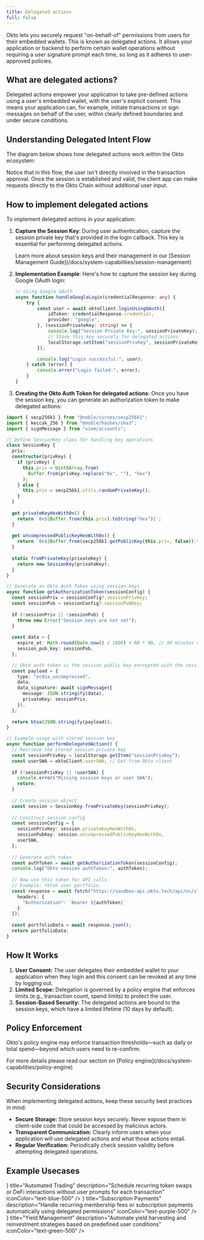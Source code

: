 ```yaml
---
title: Delegated actions
full: false
---
```



Okto lets you securely request "on-behalf-of" permissions from users for their embedded wallets. This is known as delegated actions. It allows your application or backend to perform certain wallet operations without requiring a user signature prompt each time, so long as it adheres to user-approved policies.

## What are delegated actions?

Delegated actions empower your application to take pre-defined actions using a user's embedded wallet, with the user's explicit consent. This means your application can, for example, initiate transactions or sign messages on behalf of the user, within clearly defined boundaries and under secure conditions.

## Understanding Delegated Intent Flow

The diagram below shows how delegated actions work within the Okto ecosystem:

<FullscreenImage 
  src="/images/okto-auth-delegated-flow.png" 
  alt="Okto Delegated Flow" 
  className="w-3/4 md:w-2/3 max-w-full rounded-lg shadow-md mx-auto" 
/>

Notice that in this flow, the user isn't directly involved in the transaction approval. Once the session is established and valid, the client app can make requests directly to the Okto Chain without additional user input.

## How to implement delegated actions

To implement delegated actions in your application:

1. **Capture the Session Key**:
   During user authentication, capture the session private key that's provided in the login callback. This key is essential for performing delegated actions.

   <Callout type="info">
   Learn more about session keys and their management in our [Session Management Guide](/docs/system-capabilities/session-management)
   </Callout>

2. **Implementation Example**:
   Here's how to capture the session key during Google OAuth login:

   ```typescript
   // Using Google OAuth
   async function handleGoogleLogin(credentialResponse: any) {
       try {
           const user = await oktoClient.loginUsingOAuth({
               idToken: credentialResponse.credential,
               provider: "google",
           }, (sessionPrivateKey: string) => {
               console.log("Session Private Key:", sessionPrivateKey);
               // Store this key securely for delegated actions
               localStorage.setItem("sessionPrivKey", sessionPrivateKey);
           });

           console.log("Login successful:", user);
       } catch (error) {
           console.error("Login failed:", error);
       }
   }
   ```
  
  3. **Creating the Okto Auth Token for delegated actions**: Once you have the session key, you can generate an authorization token to make delegated actions:

  ```typescript
  import { secp256k1 } from "@noble/curves/secp256k1";
  import { keccak_256 } from "@noble/hashes/sha3";
  import { signMessage } from "viem/accounts";

  // Define SessionKey class for handling key operations
  class SessionKey {
    priv;
    constructor(privKey) {
      if (privKey) {
        this.priv = Uint8Array.from(
          Buffer.from(privKey.replace("0x", ""), "hex")
        );
      } else {
        this.priv = secp256k1.utils.randomPrivateKey();
      }
    }
    
    get privateKeyHexWith0x() {
      return `0x${Buffer.from(this.priv).toString("hex")}`;
    }
    
    get uncompressedPublicKeyHexWith0x() {
      return `0x${Buffer.from(secp256k1.getPublicKey(this.priv, false)).toString("hex")}`;
    }
    
    static fromPrivateKey(privateKey) {
      return new SessionKey(privateKey);
    }
  }

  // Generate an Okto Auth Token using session keys
  async function getAuthorizationToken(sessionConfig) {
    const sessionPriv = sessionConfig?.sessionPrivKey;
    const sessionPub = sessionConfig?.sessionPubKey;
    
    if (!sessionPriv || !sessionPub) {
      throw new Error("Session keys are not set");
    }
    
    const data = {
      expire_at: Math.round(Date.now() / 1000) + 60 * 90, // 90 minutes expiry
      session_pub_key: sessionPub,
    };

    // Okto auth token is the session public key encrypted with the session private key
    const payload = {
      type: "ecdsa_uncompressed",
      data,
      data_signature: await signMessage({
        message: JSON.stringify(data),
        privateKey: sessionPriv,
      }),
    };
    
    return btoa(JSON.stringify(payload));
  }

  // Example usage with stored session key
  async function performDelegatedAction() {
    // Retrieve the stored session private key
    const sessionPrivKey = localStorage.getItem("sessionPrivKey");
    const userSWA = oktoClient.userSWA; // Get from Okto client
    
    if (!sessionPrivKey || !userSWA) {
      console.error("Missing session keys or user SWA");
      return;
    }
    
    // Create session object
    const session = SessionKey.fromPrivateKey(sessionPrivKey);
    
    // Construct session config
    const sessionConfig = {
      sessionPrivKey: session.privateKeyHexWith0x,
      sessionPubKey: session.uncompressedPublicKeyHexWith0x,
      userSWA,
    };
    
    // Generate auth token
    const authToken = await getAuthorizationToken(sessionConfig);
    console.log("Okto session authToken:", authToken);
    
    // Now use this token for API calls
    // Example: fetch user portfolio
    const response = await fetch("https://sandbox-api.okto.tech/api/oc/v1/aggregated-portfolio", {
      headers: {
        "Authorization": `Bearer ${authToken}`
      }
    });
    
    const portfolioData = await response.json();
    return portfolioData;
  }
  ```


## How It Works
1. **User Consent:** The user delegates their embedded wallet to your application when they login and this consent can be revoked at any time by logging out.
2. **Limited Scope:** Delegation is governed by a policy engine that enforces limits (e.g., transaction count, spend limits) to protect the user.
3. **Session-Based Security:** The delegated actions are bound to the session keys, which have a limited lifetime (10 days by default).

## Policy Enforcement
Okto's policy engine may enforce transaction thresholds—such as daily or total spend—beyond which users need to re-confirm.

<Callout type="info">
For more details please read our section on [Policy engine](/docs/system-capabilities/policy-engine)
</Callout>

## Security Considerations

When implementing delegated actions, keep these security best practices in mind:

- **Secure Storage:** Store session keys securely. Never expose them in client-side code that could be accessed by malicious actors.
- **Transparent Communication:** Clearly inform users when your application will use delegated actions and what those actions entail.
- **Regular Verification:** Periodically check session validity before attempting delegated operations.

## Example Usecases

<div className="grid grid-cols-1 md:grid-cols-3 gap-6">
  <FeatureCard
    icon={<LuArrowRightLeft size={20} />}
    title="Automated Trading"
    description="Schedule recurring token swaps or DeFi interactions without user prompts for each transaction"
    iconColor="text-blue-500"
  />
  <FeatureCard
    icon={<LuCalendarClock size={20} />}
    title="Subscription Payments"
    description="Handle recurring membership fees or subscription payments automatically using delegated permissions"
    iconColor="text-purple-500"
  />
  <FeatureCard
    icon={<LuSprout size={20} />}
    title="Yield Management"
    description="Automate yield harvesting and reinvestment strategies based on predefined user conditions"
    iconColor="text-green-500"
  />
</div>


